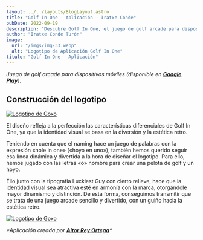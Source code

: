 ```yaml
---
layout: ../../layouts/BlogLayout.astro
title: "Golf In One - Aplicación – Iratxe Conde"
pubDate: 2022-09-19
description: "Descubre Golf In One, el juego de golf arcade para dispositivos móviles disponible en Google Play. Con un diseño retro divertido, el logotipo de Golf In One destaca por su dinamismo y estilo único, reflejando la esencia del juego."
author: "Iratxe Conde Turón"
image:
  url: "/imgs/img-33.webp"
  alt: "Logotipo de Aplicación Golf In One"
titulo: "Golf In One - Aplicación"
---
```




<div class="centered-container">

_Juego de golf arcade para dispositivos móviles (disponible en [**Google Play**](https://play.google.com/store/apps/details?id=com.aitordsgn.GolfInOne))_.

</div>

<LiteYouTube
			videoId="L5EI05uXBEA"
			backgroundImage="/imgs/img-246.webp"
			title="Golf In One Trailer"
		/>

## Construcción del logotipo

[![Logotipo de Goxo](/imgs/img-33.webp "Logotipo de Goxo")](/imgs/img-33.webp)

El diseño refleja a la perfección las características diferenciales de Golf In One, ya que la identidad visual se basa en la diversión y la estética retro.

Teniendo en cuenta que el naming hace un juego de palabras con la expresión «hole in one» («hoyo en uno»), también hemos querido seguir esa línea dinámica y divertida a la hora de diseñar el logotipo. Para ello, hemos jugado con las letras «o» nombre para crear una pelota de golf y un hoyo.

Ello junto con la tipografía Luckiest Guy con cierto relieve, hace que la identidad visual sea atractiva esté en armonía con la marca, otorgándole mayor dinamismo y distinción. De esta forma, conseguimos transmitir que se trata de una juego arcade sencillo y divertido, con un guiño hacia la estética retro.

[![Logotipo de Goxo](/imgs/img-95.webp "Logotipo de Goxo")](/imgs/img-95.webp)


<div class="centered-container">

_\*Aplicación creada por [**Aitor Rey Ortega**](https://www.instagram.com/aitordsgn/)\*_

</div>
